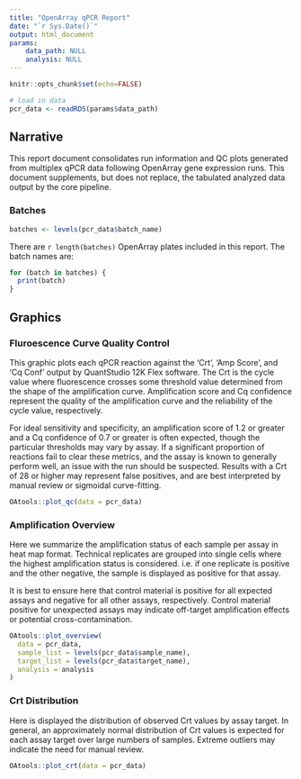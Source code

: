 ```yaml
---
title: "OpenArray qPCR Report"
date: "`r Sys.Date()`"
output: html_document
params:
    data_path: NULL
    analysis: NULL
---
```


```r
knitr::opts_chunk$set(echo=FALSE)
```

```r
# load in data
pcr_data <- readRDS(params$data_path)
```

## Narrative

This report document consolidates run information and QC plots generated from multiplex qPCR data following OpenArray gene expression runs. This document supplements, but does not replace, the tabulated analyzed data output by the core pipeline.

### Batches

```r
batches <- levels(pcr_data$batch_name)
```

There are `r length(batches)` OpenArray plates included in this report. The batch names are:
```r
for (batch in batches) {
  print(batch)
}
```

## Graphics

### Fluroescence Curve Quality Control

This graphic plots each qPCR reaction against the 'Crt', 'Amp Score', and 'Cq Conf' output by QuantStudio 12K Flex software. The Crt is the cycle value where fluorescence crosses some threshold value determined from the shape of the amplification curve. Amplification score and Cq confidence represent the quality of the amplification curve and the reliability of the cycle value, respectively. 

For ideal sensitivity and specificity, an amplification score of 1.2 or greater and a Cq confidence of 0.7 or greater is often expected, though the particular thresholds may vary by assay. If a significant proportion of reactions fail to clear these metrics, and the assay is known to generally perform well, an issue with the run should be suspected. Results with a Crt of 28 or higher may represent false positives, and are best interpreted by manual review or sigmoidal curve-fitting. 

```r
OAtools::plot_qc(data = pcr_data)
```

### Amplification Overview

Here we summarize the amplification status of each sample per assay in heat map format. Technical replicates are grouped into single cells where the highest amplification status is considered. i.e. if one replicate is positive and the other negative, the sample is displayed as positive for that assay. 

It is best to ensure here that control material is positive for all expected assays and negative for all other assays, respectively. Control material positive for unexpected assays may indicate off-target amplification effects or potential cross-contamination.

```r
OAtools::plot_overview(
  data = pcr_data,
  sample_list = levels(pcr_data$sample_name),
  target_list = levels(pcr_data$target_name),
  analysis = analysis
)
```

### Crt Distribution

Here is displayed the distribution of observed Crt values by assay target. In general, an approximately normal distribution of Crt values is expected for each assay target over large numbers of samples. Extreme outliers may indicate the need for manual review.

```r
OAtools::plot_crt(data = pcr_data)
```

